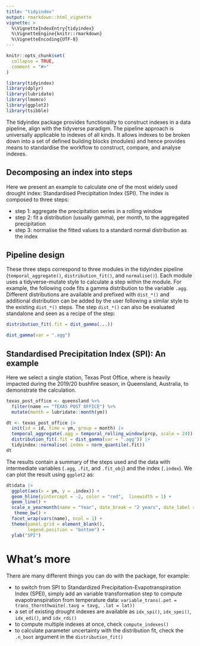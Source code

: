 ```yaml
---
title: "tidyindex"
output: rmarkdown::html_vignette
vignette: >
  %\VignetteIndexEntry{tidyindex}
  %\VignetteEngine{knitr::rmarkdown}
  %\VignetteEncoding{UTF-8}
---
```


```r
knitr::opts_chunk$set(
  collapse = TRUE,
  comment = "#>"
)
```

```r
library(tidyindex)
library(dplyr)
library(lubridate)
library(lmomco)
library(ggplot2)
library(tsibble)
```

The tidyindex package provides functionality to construct indexes in a data 
pipeline, align with the tidyverse paradigm. The pipeline approach is 
universally applicable to indexes of all kinds. It allows indexes to be broken 
down into a set of defined building blocks (modules) and hence provides means 
to standardise the workflow to construct, compare, and analyse indexes.

## Decomposing an index into steps

Here we present an example to calculate one of the most widely used drought 
index: Standardised Precipitation Index (SPI). The index is composed to three 
steps: 

  - step 1: aggregate the precipitation series in a rolling window
  - step 2: fit a distribution (usually gamma), per month, to the aggregated 
  precipitation
  - step 3: normalise the fitted values to a standard normal distribution as 
  the index
  
## Pipeline design  

These three steps correspond to three modules in the tidyindex pipeline 
(`temporal_aggregate()`, `distribution_fit()`, and `normalise()`). Each module 
uses a tidyverse-mutate style to calculate a step within the module. 
For example, the following code fits a gamma distribution to the variable 
`.agg`. Different distributions are available and prefixed with `dist_*()` 
and additional distribution can be added by the user following a similar style 
to the existing `dist_*()` steps. The step `dist_*()` can also be evaluated 
standalone and seen as a recipe of the step: 

```r
distribution_fit(.fit = dist_gamma(...))
```

```r
dist_gamma(var = ".agg")
```

## Standardised Precipitation Index (SPI): An example

Here we select a single station, Texas Post Office, where is heavily impacted 
during the 2019/20 bushfire season, in Queensland, Australia, to demonstrate 
the calculation.

```r
texas_post_office <- queensland %>% 
  filter(name == "TEXAS POST OFFICE") %>% 
  mutate(month = lubridate::month(ym)) 

dt <- texas_post_office |>
  init(id = id, time = ym, group = month) |> 
  temporal_aggregate(.agg = temporal_rolling_window(prcp, scale = 24)) |> 
  distribution_fit(.fit = dist_gamma(var = ".agg")) |>
  tidyindex::normalise(.index = norm_quantile(.fit))
dt
```

The results contain a summary of the steps used and the data with intermediate 
variables (`.agg`, `.fit`, and `.fit_obj`) and the index (`.index`). We can plot 
the result using `ggplot2` as:

```r
dt$data |> 
  ggplot(aes(x = ym, y = .index)) + 
  geom_hline(yintercept = -2, color = "red",  linewidth = 1) + 
  geom_line() + 
  scale_x_yearmonth(name = "Year", date_break = "2 years", date_label = "%Y") +
   theme_bw() +
  facet_wrap(vars(name), ncol = 1) + 
  theme(panel.grid = element_blank(), 
        legend.position = "bottom") + 
  ylab("SPI")
```

# What's more

There are many different things you can do with the package, for example:

  - to switch from SPI to  Standardized Precipitation-Evapotranspiration Index 
  (SPEI), simply add an variable transformation step to compute 
  evapotranspiration from temperature data: `variable_trans(.pet = trans_thornthwaite(.tavg = tavg, .lat = lat))`
  - a set of existing drought indexes are available as `idx_spi()`, `idx_spei()`,
  `idx_edi()`, and `idx_rdi()`
  - to compute multiple indexes at once, check `compute_indexes()`
  - to calculate parameter uncertainty with the distribution fit, check the `.n_boot` argument in the `distribution_fit()`
